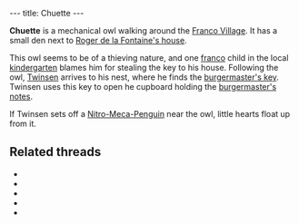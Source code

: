 ---
title: Chuette
---

{{twinsunica import}}{{Infobox Character
 |image=Chuette.jpg
 |race=creature|label=owl
 |gender=
 |size=small
 |age=
 |magical=no
 |lba1=
 |lba2=yes
 |alignment=neutral
 |occupation=
 |requires=
 |amount=
 |fam1=
 |fam2=
 |planet=
 |island=
 |building=
}}

'''Chuette''' is a mechanical owl walking around the [[Franco Village]]. It has a small den next to [[Roger de la Fontaine's house]].

This owl seems to be of a thieving nature, and one [[franco]] child in the local [[kindergarten]] blames him for stealing the key to his house. Following the owl, [[Twinsen]] arrives to his nest, where he finds the [[burgermaster's key]]. Twinsen uses this key to open he cupboard holding the [[burgermaster's notes]].

If Twinsen sets off a [[Nitro-Meca-Penguin]] near the owl, little hearts float up from it.

==Related threads==
* {{thread|id=6851|title=Clock owl}}
* {{thread|id=5857|title=Poor owl...}}
* {{thread|id=2410|title=That bloody Francos mech}}
* {{thread|id=1807|title=Annoying windup bird on Isle of Francos}}
* {{thread|id=1335|title=Owl}}